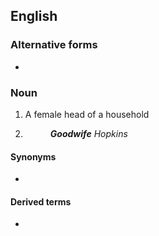 {{also|Goodwife}}

==English==

===Alternative forms===
* {{sense|title}} {{l|en|Goodwife}}

===Noun===
{{en-noun|goodwives}}

# {{lb|en|obsolete}} A female head of a household
# {{non-gloss definition|A title of respect for a woman.}}
#: '''''Goodwife''' Hopkins''

====Synonyms====
* {{sense|title}} {{l|en|Mrs}}

====Derived terms====
* {{sense|title}} {{l|en|goody}}